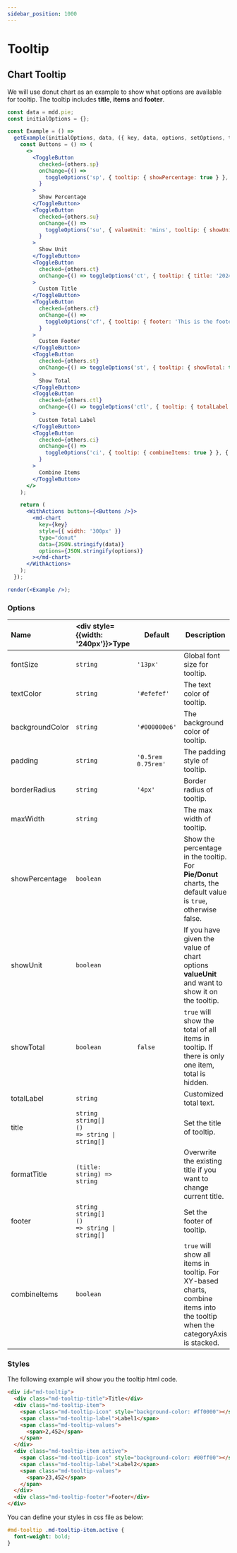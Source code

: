 ```yaml
---
sidebar_position: 1000
---
```


# Tooltip

## Chart Tooltip

We will use donut chart as an example to show what options are available for tooltip. The tooltip includes **title**, **items** and **footer**.

```jsx live noInline
const data = mdd.pie;
const initialOptions = {};

const Example = () =>
  getExample(initialOptions, data, ({ key, data, options, setOptions, toggleOptions, others }) => {
    const Buttons = () => (
      <>
        <ToggleButton
          checked={others.sp}
          onChange={() =>
            toggleOptions('sp', { tooltip: { showPercentage: true } }, { tooltip: { showPercentage: false } })
          }
        >
          Show Percentage
        </ToggleButton>
        <ToggleButton
          checked={others.su}
          onChange={() =>
            toggleOptions('su', { valueUnit: 'mins', tooltip: { showUnit: true } }, { tooltip: { showUnit: false } })
          }
        >
          Show Unit
        </ToggleButton>
        <ToggleButton
          checked={others.ct}
          onChange={() => toggleOptions('ct', { tooltip: { title: '2024-1' } }, { tooltip: { title: null } })}
        >
          Custom Title
        </ToggleButton>
        <ToggleButton
          checked={others.cf}
          onChange={() =>
            toggleOptions('cf', { tooltip: { footer: 'This is the footer' } }, { tooltip: { footer: null } })
          }
        >
          Custom Footer
        </ToggleButton>
        <ToggleButton
          checked={others.st}
          onChange={() => toggleOptions('st', { tooltip: { showTotal: true } }, { tooltip: { showTotal: false } })}
        >
          Show Total
        </ToggleButton>
        <ToggleButton
          checked={others.ctl}
          onChange={() => toggleOptions('ctl', { tooltip: { totalLabel: 'Total' } }, { tooltip: { totalLabel: null } })}
        >
          Custom Total Label
        </ToggleButton>
        <ToggleButton
          checked={others.ci}
          onChange={() =>
            toggleOptions('ci', { tooltip: { combineItems: true } }, { tooltip: { combineItems: false } })
          }
        >
          Combine Items
        </ToggleButton>
      </>
    );

    return (
      <WithActions buttons={<Buttons />}>
        <md-chart
          key={key}
          style={{ width: '300px' }}
          type="donut"
          data={JSON.stringify(data)}
          options={JSON.stringify(options)}
        ></md-chart>
      </WithActions>
    );
  });

render(<Example />);
```

### Options

| Name            | <div style={{width: '240px'}}>Type</div>                                | Default            | Description                                                                                                                  |
| :-------------- | :---------------------------------------------------------------------- | ------------------ | ---------------------------------------------------------------------------------------------------------------------------- |
| fontSize        | `string`                                                                | `'13px'`           | Global font size for tooltip.                                                                                                |
| textColor       | `string`                                                                | `'#efefef'`        | The text color of tooltip.                                                                                                   |
| backgroundColor | `string`                                                                | `'#000000e6'`      | The background color of tooltip.                                                                                             |
| padding         | `string`                                                                | `'0.5rem 0.75rem'` | The padding style of tooltip.                                                                                                |
| borderRadius    | `string`                                                                | `'4px'`            | Border radius of tooltip.                                                                                                    |
| maxWidth        | `string`                                                                |                    | The max width of tooltip.                                                                                                    |
| showPercentage  | `boolean`                                                               |                    | Show the percentage in the tooltip. For **Pie/Donut** charts, the default value is `true`, otherwise false.                  |
| showUnit        | `boolean`                                                               |                    | If you have given the value of chart options **valueUnit** and want to show it on the tooltip.                               |
| showTotal       | `boolean`                                                               | `false`            | `true` will show the total of all items in tooltip. If there is only one item, total is hidden.                              |
| totalLabel      | `string`                                                                |                    | Customized total text.                                                                                                       |
| title           | `string`<br />`string[]`<br /><code>() => string &#124; string[]</code> |                    | Set the title of tooltip.                                                                                                    |
| formatTitle     | <code>(title: string) => string</code>                                  |                    | Overwrite the existing title if you want to change current title.                                                            |
| footer          | `string`<br />`string[]`<br /><code>() => string &#124; string[]</code> |                    | Set the footer of tooltip.                                                                                                   |
| combineItems    | `boolean`                                                               |                    | `true` will show all items in tooltip. For XY-based charts, combine items into the tooltip when the categoryAxis is stacked. |

### Styles

The following example will show you the tooltip html code.

```html
<div id="md-tooltip">
  <div class="md-tooltip-title">Title</div>
  <div class="md-tooltip-item">
    <span class="md-tooltip-icon" style="background-color: #ff0000"></span>
    <span class="md-tooltip-label">Label1</span>
    <span class="md-tooltip-values">
      <span>2,452</span>
    </span>
  </div>
  <div class="md-tooltip-item active">
    <span class="md-tooltip-icon" style="background-color: #00ff00"></span>
    <span class="md-tooltip-label">Label2</span>
    <span class="md-tooltip-values">
      <span>23,452</span>
    </span>
  </div>
  <div class="md-tooltip-footer">Footer</div>
</div>
```

You can define your styles in css file as below:

```css
#md-tooltip .md-tooltip-item.active {
  font-weight: bold;
}
```
